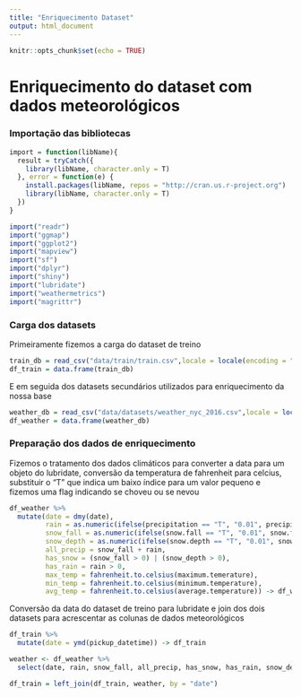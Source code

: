 ```yaml
---
title: "Enriquecimento Dataset"
output: html_document
---
```


```r
knitr::opts_chunk$set(echo = TRUE)
```

# Enriquecimento do dataset com dados meteorológicos

### Importação das bibliotecas

```r
import = function(libName){
  result = tryCatch({
    library(libName, character.only = T)
  }, error = function(e) {
    install.packages(libName, repos = "http://cran.us.r-project.org")
    library(libName, character.only = T)
  })
}

import("readr")
import("ggmap")
import("ggplot2")
import("mapview")
import("sf")
import("dplyr")
import("shiny")
import("lubridate")
import("weathermetrics")
import("magrittr")
```

### Carga dos datasets

Primeiramente fizemos a carga do dataset de treino

```r
train_db = read_csv("data/train/train.csv",locale = locale(encoding = "ISO-8859-1"))
df_train = data.frame(train_db)
```

E em seguida dos datasets secundários utilizados para enriquecimento da nossa base

```r
weather_db = read_csv("data/datasets/weather_nyc_2016.csv",locale = locale(encoding = "ISO-8859-1"))
df_weather = data.frame(weather_db)
```

### Preparação dos dados de enriquecimento

Fizemos o tratamento dos dados climáticos para converter a data para um objeto do lubridate, conversão da temperatura de fahrenheit para celcius, substituir o "T" que indica um baixo índice para um valor pequeno e fizemos uma flag indicando se choveu ou se nevou

```r
df_weather %>%
  mutate(date = dmy(date),
         rain = as.numeric(ifelse(precipitation == "T", "0.01", precipitation)),
         snow_fall = as.numeric(ifelse(snow.fall == "T", "0.01", snow.fall)),
         snow_depth = as.numeric(ifelse(snow.depth == "T", "0.01", snow.depth)),
         all_precip = snow_fall + rain,
         has_snow = (snow_fall > 0) | (snow_depth > 0),
         has_rain = rain > 0,
         max_temp = fahrenheit.to.celsius(maximum.temerature),
         min_temp = fahrenheit.to.celsius(minimum.temperature),
         avg_temp = fahrenheit.to.celsius(average.temperature)) -> df_weather
```

Conversão da data do dataset de treino para lubridate e join dos dois datasets para acrescentar as colunas de dados meteorológicos

```r
df_train %>% 
  mutate(date = ymd(pickup_datetime)) -> df_train

weather <- df_weather %>%
  select(date, rain, snow_fall, all_precip, has_snow, has_rain, snow_depth, max_temp, min_temp)

df_train = left_join(df_train, weather, by = "date")
```